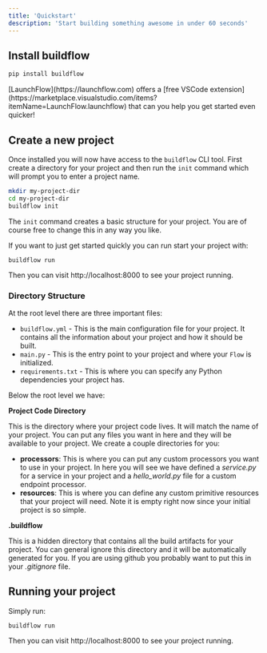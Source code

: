 ```yaml
---
title: 'Quickstart'
description: 'Start building something awesome in under 60 seconds'
---
```


## Install buildflow

```bash
pip install buildflow
```

<Tip>
    [LaunchFlow](https://launchflow.com) offers a [free VSCode extension](https://marketplace.visualstudio.com/items?itemName=LaunchFlow.launchflow) that can you help you get started even quicker!
</Tip>

## Create a new project

Once installed you will now have access to the `buildflow` CLI tool. First create a directory for your project and then run the `init` command which will prompt you to enter a project name.

```bash
mkdir my-project-dir
cd my-project-dir
buildflow init
```

The `init` command creates a basic structure for your project. You are of course free to change this in any way you like.


If you want to just get started quickly you can run start your project with:

```
buildflow run
```

Then you can visit http://localhost:8000 to see your project running.

### Directory Structure

At the root level there are three important files:

- `buildflow.yml` - This is the main configuration file for your project. It contains all the information about your project and how it should be built.
- `main.py` - This is the entry point to your project and where your `Flow` is initialized.
- `requirements.txt` - This is where you can specify any Python dependencies your project has.

Below the root level we have:

**Project Code Directory**

This is the directory where your project code lives. It will match the name of your project. You can put any files you want in here and they will be available to your project. We create a couple directories for you:

- **processors**: This is where you can put any custom processors you want to use in your project. In here you will see we have defined a *service.py* for a service in your project and a *hello_world.py* file for a custom endpoint processor.
- **resources**: This is where you can define any custom primitive resources that your project will need. Note it is empty right now since your initial project is so simple.

**.buildflow**

This is a hidden directory that contains all the build artifacts for your project. You can general ignore this directory and it will be automatically generated for you. If you are using github you probably want to put this in your *.gitignore* file.

## Running your project

Simply run:

```
buildflow run
```

Then you can visit http://localhost:8000 to see your project running.